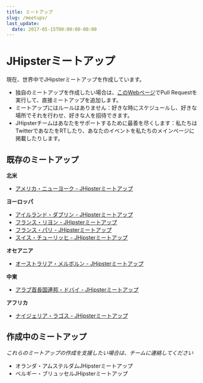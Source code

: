 ```yaml
---
title: ミートアップ
slug: /meetups/
last_update:
  date: 2017-05-15T00:00:00-00:00
---
```


# <i class="fa fa-meetup "></i> JHipsterミートアップ

現在、世界中でJHipsterミートアップを作成しています。

- 独自のミートアップを作成したい場合は、[このWebページ](https://github.com/jhipster/jhipster.github.io/blob/main/pages/meetups.md)でPull Requestを実行して、直接ミートアップを追加します。
- ミートアップにはルールはありません：好きな時にスケジュールし、好きな場所でそれを行わせ、好きな人を招待できます。
- JHipsterチームはあなたをサポートするために最善を尽くします：私たちはTwitterであなたをRTしたり、あなたのイベントを私たちのメインページに掲載したりします。

## 既存のミートアップ

**北米**

- [アメリカ・ニューヨーク - JHipsterミートアップ](https://www.meetup.com/JHipster-NYC/)

**ヨーロッパ**

- [アイルランド・ダブリン - JHipsterミートアップ](https://www.meetup.com/JHipsterDublin/)
- [フランス・リヨン - JHipsterミートアップ](https://www.meetup.com/JHipster-Lyon/)
- [フランス・パリ - JHipsterミートアップ](https://www.meetup.com/JHipster-User-Group/)
- [スイス・チューリッヒ - JHipsterミートアップ](https://www.meetup.com/JHipster/)

**オセアニア**

- [オーストラリア・メルボルン - JHipsterミートアップ](https://www.meetup.com/fr-FR/jHipster-Melbourne/)

**中東**

- [アラブ首長国連邦・ドバイ - JHipsterミートアップ](https://www.meetup.com/JHipster-Dubai/)

**アフリカ**

- [ナイジェリア・ラゴス - JHipsterミートアップ](https://www.meetup.com/JHipster-Nigeria/)

## 作成中のミートアップ

*これらのミートアップの作成を支援したい場合は、チームに連絡してください*

- オランダ・アムステルダムJHipsterミートアップ
- ベルギー・ブリュッセルJHipsterミートアップ
